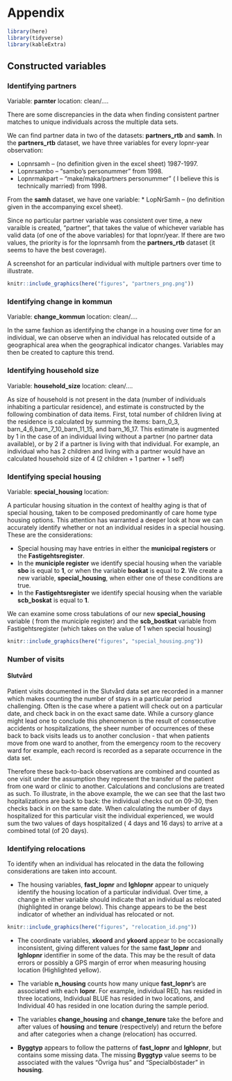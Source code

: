 # Appendix

```r
library(here)
library(tidyverse)
library(kableExtra)
```



## Constructed variables

### Identifying partners {#partners}

Variable: __parnter__
location: clean/....

There are some discrepancies in the data when finding consistent partner matches to unique individuals across the multiple data sets. 

We can find partner data in two of the datasets: __partners_rtb__ and __samh__. In the __partners_rtb__ dataset, we have three variables for every lopnr-year observation:

*	Lopnrsamh – (no definition given in the excel sheet) 1987-1997.
*	Lopnrsambo – “sambo’s personummer” from 1998.
*	Lopnrmakpart – “make/maka/partners personummer” ( I believe this is technically married) from 1998.

From the __samh__ dataset, we have one variable:
*	LopNrSamh – (no definition given in the accompanying excel sheet).

Since no particular partner variable was consistent over time, a new varaible is created, “partner”,  that takes the value of whichever variable has valid data (of one of the above variables) for that lopnr/year.  If there are two values, the priority is for the lopnrsamh from the __partners_rtb__ dataset (it seems to have the best coverage).  

A screenshot for an particular individual with multiple partners over time to illustrate.

```r

knitr::include_graphics(here("figures", "partners_png.png"))
```


### Identifying change in kommun

Variable: __change_kommun__
location: clean/....

In the same fashion as identifying the change in a housing over time for an individual, we can observe when an individual has relocated outside of a geographical area when the geographical indicator changes. Variables may then be created to capture this trend.

### Identifying household size

Variable: __household_size__
location: clean/....

As size of household is not present in the data (number of individuals inhabiting a particular residence),
and estimate is constructed by the following combination of data items.
First, total number of children living at the residence is calculated by summing the items: barn_0_3, barn_4_6,barn_7_10_barn_11_15, and barn_16_17.
This estimate is augmented by 1 in the case of an individual living without a partner (no partner data available), or by 2 if a partner is living with that individual.
For example, an individual who has 2 children and living with a partner would have an calculated household size of 4 (2 children + 1 partner + 1 self)


### Identifying special housing

Variable: __special_housing__
location:

A particular housing situation in the context of healthy aging is that of special housing, taken to be composed predominantly of care home type housing options.
This attention has warranted a deeper look at how we can accurately identify whether or not an individual resides in a special housing. These are the considerations:

- Special housing may have entries in either the __municipal registers__ or the __Fastigehtsregister__.
- In the __municiple register__ we identify special housing when the variable __sbo__ is equal to __1__, or when the variable __boskat__ is equal to __2__.  We create a new variable, __special_housing__, when either one of these conditions are true.
- In the __Fastigehtsregister__ we identify special housing when the variable __scb_boskat__ is equal to __1__.


We can examine some cross tabulations of our new __special_housing__ variable ( from the municiple register) and the __scb_bostkat__ variable from Fastigehtsregister (which takes on the value of 1 when special housing)

```r

knitr::include_graphics(here("figures", "special_housing.png"))
```


### Number of visits {#visits}

#### Slutvård

Patient visits documented in the Slutvård data set are recorded in a manner which makes counting the number of stays in a particular period challenging.
Often is the case where a patient will check out on a particular date, and check back in on the exact same date.
While a cursory glance might lead one to conclude this phenomenon is the result of consecutive accidents or hospitalizations, the sheer number of occurrences of these back to back visits leads us to another conclusion - that when patients move from one ward to another, from the emergency room to the recovery ward for example, each record is recorded as a separate occurrence in the data set. 

Therefore these back-to-back observations are combined and counted as one visit under the assumption they represent the transfer of the patient from one ward or clinic to another.  Calculations and conclusions are treated as such.  To illustrate, in the above example, the we can see that the last two hopitalizations are back to back: the individual checks out on 09-30, then checks back in on the same date.  When calculating the number of days hospitalized for this particular visit the individual experienced, we would sum the two values of days hospitalized ( 4 days and 16 days) to arrive at a combined total (of 20 days).

### Identifying relocations 

To identify when an individual has relocated in the data the following considerations are taken into account.

* The housing variables, __fast_lopnr__ and __lghlopnr__ appear to uniquely identify the housing location of a particular individual.  Over time, a change in either variable should indicate that an individual as relocated (highlighted in orange below).  This change appears to be the best indicator of whether an individual has relocated or not. 


```r

knitr::include_graphics(here("figures", "relocation_id.png"))
```

* The coordinate variables, __xkoord__ and __ykoord__ appear to be occasionally inconsistent, giving different values for the same  __fast_lopnr__ and __lghlopnr__ identifier in some of the data.  This may be the result of data errors or possibly a GPS margin of error when measuring housing location (Highlighted yellow).

*	The variable __n_housing__ counts how many unique __fast_lopnr__’s are associated with each __lopnr__.  For example, individual RED, has resided in three locations, Individual BLUE has resided in two locations, and Individual 40  has resided in one location during the sample period.

*	The variables __change_housing__  and __change_tenure__ take the before and after values of __housing__  and __tenure__ (respectively) and return the before and after categories when a change (relocation) has occurred.

*	__Byggtyp__ appears to follow the patterns of __fast_lopnr__ and __lghlopnr__, but contains some missing data.  The missing __Byggtyp__ value seems to be associated with the values “Övriga hus” and “Specialböstader” in __housing__. 


